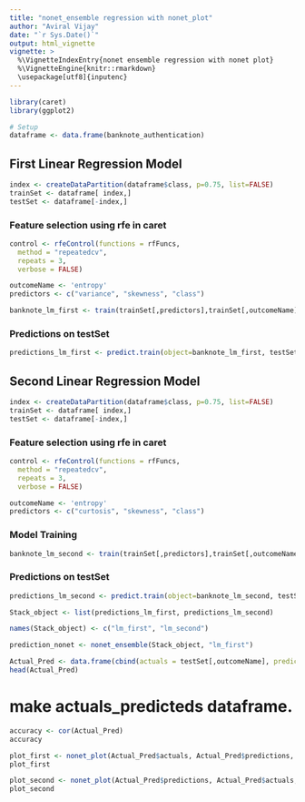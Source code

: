 ```yaml
---
title: "nonet_ensemble regression with nonet_plot"
author: "Aviral Vijay"
date: "`r Sys.Date()`"
output: html_vignette
vignette: >
  %\VignetteIndexEntry{nonet ensemble regression with nonet plot}
  %\VignetteEngine{knitr::rmarkdown}
  \usepackage[utf8]{inputenc}
---
```


```r
library(caret)
library(ggplot2)
```


```r
# Setup
dataframe <- data.frame(banknote_authentication)
```

## First Linear Regression Model
```r
index <- createDataPartition(dataframe$class, p=0.75, list=FALSE)
trainSet <- dataframe[ index,]
testSet <- dataframe[-index,]
```

### Feature selection using rfe in caret
```r
control <- rfeControl(functions = rfFuncs,
  method = "repeatedcv",
  repeats = 3,
  verbose = FALSE)
```


```r
outcomeName <- 'entropy'
predictors <- c("variance", "skewness", "class")
```


```r
banknote_lm_first <- train(trainSet[,predictors],trainSet[,outcomeName],method='lm')
```

### Predictions on testSet
```r
predictions_lm_first <- predict.train(object=banknote_lm_first, testSet[,predictors])
```

## Second Linear Regression Model
```r
index <- createDataPartition(dataframe$class, p=0.75, list=FALSE)
trainSet <- dataframe[ index,]
testSet <- dataframe[-index,]
```


### Feature selection using rfe in caret
```r
control <- rfeControl(functions = rfFuncs,
  method = "repeatedcv",
  repeats = 3,
  verbose = FALSE)
```

```r
outcomeName <- 'entropy'
predictors <- c("curtosis", "skewness", "class")
```

### Model Training
```r
banknote_lm_second <- train(trainSet[,predictors],trainSet[,outcomeName],method='lm')
```

### Predictions on testSet
```r
predictions_lm_second <- predict.train(object=banknote_lm_second, testSet[,predictors])
```


```r
Stack_object <- list(predictions_lm_first, predictions_lm_second)
```

```r
names(Stack_object) <- c("lm_first", "lm_second")
```

```r
prediction_nonet <- nonet_ensemble(Stack_object, "lm_first")
```

```r
Actual_Pred <- data.frame(cbind(actuals = testSet[,outcomeName], predictions = prediction_nonet))  
head(Actual_Pred)
```

# make actuals_predicteds dataframe.
```r
accuracy <- cor(Actual_Pred)
accuracy
```

```r
plot_first <- nonet_plot(Actual_Pred$actuals, Actual_Pred$predictions, Actual_Pred, plot_type = "hist")
plot_first
```


```r
plot_second <- nonet_plot(Actual_Pred$predictions, Actual_Pred$actuals, Actual_Pred, plot_type = "hist")
plot_second
```







